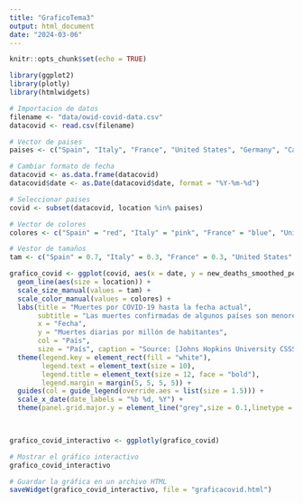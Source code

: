 ```yaml
---
title: "GraficoTema3"
output: html_document
date: "2024-03-06"
---
```


```r
knitr::opts_chunk$set(echo = TRUE)
```

```r
library(ggplot2)
library(plotly)
library(htmlwidgets)

# Importacion de datos
filename <- "data/owid-covid-data.csv"
datacovid <- read.csv(filename)

# Vector de paises
paises <- c("Spain", "Italy", "France", "United States", "Germany", "Canada", "Japan", "India")

# Cambiar formato de fecha
datacovid <- as.data.frame(datacovid)
datacovid$date <- as.Date(datacovid$date, format = "%Y-%m-%d")

# Seleccionar paises
covid <- subset(datacovid, location %in% paises)

# Vector de colores
colores <- c("Spain" = "red", "Italy" = "pink", "France" = "blue", "United States" = "lightgreen", "Germany" = "purple", "Canada" = "orange", "Japan" = "grey", "India" = "brown")

# Vestor de tamaños
tam <- c("Spain" = 0.7, "Italy" = 0.3, "France" = 0.3, "United States" = 0.3, "Germany" = 0.3, "Canada" = 0.3, "Japan" = 0.3, "India" = 0.3)

grafico_covid <- ggplot(covid, aes(x = date, y = new_deaths_smoothed_per_million, col= location)) +
  geom_line(aes(size = location)) + 
  scale_size_manual(values = tam) +
  scale_color_manual(values = colores) +
  labs(title = "Muertes por COVID-19 hasta la fecha actual",
       subtitle = "Las muertes confirmadas de algunos países son menores que el     número real.",
       x = "Fecha",
       y = "Muertes diarias por millón de habitantes",
       col = "País",
       size = "País", caption = "Source: [Johns Hopkins University CSSSE COVID_19 Data]") +
  theme(legend.key = element_rect(fill = "white"),
        legend.text = element_text(size = 10),
        legend.title = element_text(size = 12, face = "bold"),
        legend.margin = margin(5, 5, 5, 5)) +
  guides(col = guide_legend(override.aes = list(size = 1.5))) + 
  scale_x_date(date_labels = "%b %d, %Y") +
  theme(panel.grid.major.y = element_line("grey",size = 0.1,linetype = 2))
  


grafico_covid_interactivo <- ggplotly(grafico_covid)

# Mostrar el gráfico interactivo
grafico_covid_interactivo

# Guardar la gráfica en un archivo HTML
saveWidget(grafico_covid_interactivo, file = "graficacovid.html")

```

